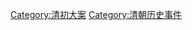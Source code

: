 {{Navbox
|name = 江南三大案
|title = [[江南三大案]]
|state = {{{state|autocollapse}}}
|listclass = hlist

|group1=
|list1=[[江南奏銷案]]、[[通海案]]、[[哭廟案]]
}}

[[Category:清初大案]]
[[Category:清朝历史事件]]